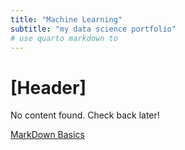 ```yaml
---
title: "Machine Learning"
subtitle: "my data science portfolio"
# use quarto markdown to 
---
```


# [Header]
No content found. Check back later!

[MarkDown Basics](https://quarto.org/docs/authoring/markdown-basics.html#links-images)

